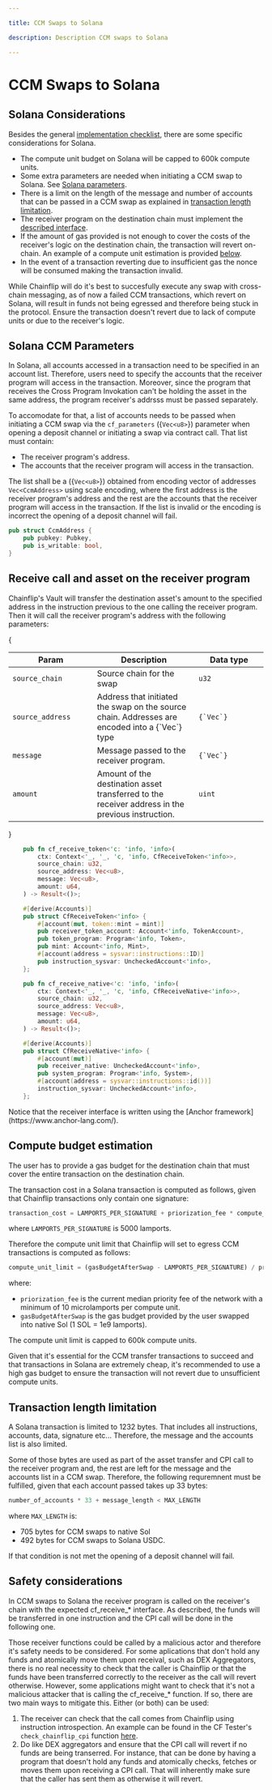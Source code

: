 ```yaml
---

title: CCM Swaps to Solana

description: Description CCM swaps to Solana

---
```



# CCM Swaps to Solana

## Solana Considerations

Besides the general [implementation checklist](cross-chain-messaging#implementation-checklist), there are some specific considerations for Solana.
- The compute unit budget on Solana will be capped to 600k compute units.
- Some extra parameters are needed when initiating a CCM swap to Solana. See [Solana parameters](#solana-ccm-parameters).
- There is a limit on the length of the message and number of accounts that can be passed in a CCM swap as explained in [transaction length limitation](#transaction-length-limitation).
- The receiver program on the destination chain must implement the [described interface](#receive-call-and-asset-on-the-receiver-program). 
- If the amount of gas provided is not enough to cover the costs of the receiver's logic on the destination chain, the transaction will revert on-chain. An example of a compute unit estimation is provided [below](#compute-budget-estimation).
- In the event of a transaction reverting due to insufficient gas the nonce will be consumed making the transaction invalid.


<Callout type="warning">

While Chainflip will do it's best to succesfully execute any swap with cross-chain messaging, as of now a failed CCM transactions, which revert on Solana, will result in funds not being egressed and therefore being stuck in the protocol. Ensure the transaction doesn't revert due to lack of compute units or due to the receiver's logic. 

</Callout>

## Solana CCM Parameters

In Solana, all accounts accessed in a transaction need to be specified in an account list. Therefore, users need to specify the accounts that the receiver program will access in the transaction. Moreover, since the program that receives the Cross Program Invokation can't be holding the asset in the same address, the program receiver's addrsss must be passed separately.

To accomodate for that, a list of accounts needs to be passed when initiating a CCM swap via the `cf_parameters` ({`Vec<u8>`}) parameter when opening a deposit channel or initiating a swap via contract call. That list must contain:
- The receiver program's address.
- The accounts that the receiver program will access in the transaction.

The list shall be a ({`Vec<u8>`}) obtained from encoding vector of addresses `Vec<CcmAddress>` using scale encoding, where the first address is the receiver program's address and the rest are the accounts that the receiver program will access in the transaction. If the list is invalid or the encoding is incorrect the opening of a deposit channel will fail.

```rust
pub struct CcmAddress {
	pub pubkey: Pubkey,
	pub is_writable: bool,
}
```

## Receive call and asset on the receiver program

Chainflip's Vault will transfer the destination asset's amount to the specified address in the instruction previous to the one calling the receiver program. Then it will call the receiver program's address with the following parameters:

{<table>

  <thead>
    <tr>
      <th width="223">Param</th>
      <th width="371">Description</th>
      <th width="244.33333333333331">Data type</th>
    </tr>
  </thead>
  <tbody>
    <tr>
      <td>
        <code>source_chain</code>
      </td>
      <td>Source chain for the swap</td>
      <td><code>u32</code></td>
    </tr>
    <tr>
      <td>
        <code>source_address</code>
      </td>
      <td>
        Address that initiated the swap on the source chain.
        Addresses are encoded into a {`Vec<u8>`} type
      </td>
      <td><code>{`Vec<u8>`}</code></td>
    </tr>
    <tr>
      <td>
        <code>message</code>
      </td>
      <td>
        Message passed to the receiver program.
      </td>
      <td><code>{`Vec<u8>`}</code></td>
    </tr>
    <tr>
      <td>
        <code>amount</code>
      </td>
      <td>Amount of the destination asset transferred to the receiver address in the previous instruction. </td>
      <td><code>uint</code></td>
    </tr>
  </tbody>
</table>}


```rust
    pub fn cf_receive_token<'c: 'info, 'info>(
        ctx: Context<'_, '_, 'c, 'info, CfReceiveToken<'info>>,
        source_chain: u32,
        source_address: Vec<u8>,
        message: Vec<u8>,
        amount: u64,
    ) -> Result<()>;

    #[derive(Accounts)]
    pub struct CfReceiveToken<'info> {
        #[account(mut, token::mint = mint)]
        pub receiver_token_account: Account<'info, TokenAccount>,
        pub token_program: Program<'info, Token>,
        pub mint: Account<'info, Mint>,
        #[account(address = sysvar::instructions::ID)]
        pub instruction_sysvar: UncheckedAccount<'info>,
    };

    pub fn cf_receive_native<'c: 'info, 'info>(
        ctx: Context<'_, '_, 'c, 'info, CfReceiveNative<'info>>,
        source_chain: u32,
        source_address: Vec<u8>,
        message: Vec<u8>,
        amount: u64,
    ) -> Result<()>;

    #[derive(Accounts)]
    pub struct CfReceiveNative<'info> {
        #[account(mut)]
        pub receiver_native: UncheckedAccount<'info>,
        pub system_program: Program<'info, System>,
        #[account(address = sysvar::instructions::id())]
        instruction_sysvar: UncheckedAccount<'info>,
    };
```

<Callout type="info">
Notice that the receiver interface is written using the [Anchor framework](https://www.anchor-lang.com/).
</Callout>

## Compute budget estimation

The user has to provide a gas budget for the destination chain that must cover the entire transaction on the destination chain. 

The transaction cost in a Solana transaction is computed as follows, given that Chainflip transactions only contain one signature:
```typescript copy
transaction_cost = LAMPORTS_PER_SIGNATURE + priorization_fee * compute_unit_limit
```
where `LAMPORTS_PER_SIGNATURE` is 5000 lamports.

Therefore the compute unit limit that Chainflip will set to egress CCM transactions is computed as follows:

```typescript copy
compute_unit_limit = (gasBudgetAfterSwap - LAMPORTS_PER_SIGNATURE) / priorization_fee
```
where:
  - `priorization_fee` is the current median priority fee of the network with a minimum of 10 microlamports per compute unit.
  - `gasBudgetAfterSwap` is the gas budget provided by the user swapped into native Sol (1 SOL = 1e9 lamports).

The compute unit limit is capped to 600k compute units.

<Callout type="warning">
Given that it's essential for the CCM transfer transactions to succeed and that transactions in Solana are extremely cheap, it's recommended to use a high gas budget to ensure the transaction will not revert due to unsufficient compute units.
</Callout>

## Transaction length limitation

A Solana transaction is limited to 1232 bytes. That includes all instructions, accounts, data, signature etc... Therefore, the message and the accounts list is also limited.

Some of those bytes are used as part of the asset transfer and CPI call to the receiver program and, the rest are left for the message and the accounts list in a CCM swap. Therefore, the following requremnent must be fulfilled, given that each account passed takes up 33 bytes:

```typescript copy
number_of_accounts * 33 + message_length < MAX_LENGTH
```

where `MAX_LENGTH` is:
  - 705 bytes for CCM swaps to native Sol 
  - 492 bytes for CCM swaps to Solana USDC.

If that condition is not met the opening of a deposit channel will fail.

## Safety considerations

In CCM swaps to Solana the receiver program is called on the receiver's chain with the expected cf_receive_* interface. As described, the funds will be transferred in one instruction and the CPI call will be done in the following one.

Those receiver functions could be called by a malicious actor and therefore it's safety needs to be considered. For some aplications that don't hold any funds and atomically move them upon receival, such as DEX Aggregators, there is no real necessity to check that the caller is Chainflip or that the funds have been transferred correctly to the receiver as the call will revert otherwise. However, some applications might want to check that it's not a malicious attacker
that is calling the cf_receive_* function. If so, there are two main ways to mitigate this. Either (or both) can be used:
1. The receiver can check that the call comes from Chainflip using instruction introspection. An example can be found in the CF Tester's `check_chainflip_cpi` function [here](https://github.com/chainflip-io/chainflip-sol-contracts/blob/1456ae33445a517decc22395b2a27c0303e0c46f/programs/cf-tester/src/lib.rs#L290).
2. Do like DEX aggregators and ensure that the CPI call will revert if no funds are being transerred. For instance, that can be done by having a program that doesn't hold any funds and atomically checks, fetches or moves them upon receiving a CPI call. That will inherently make sure that the caller has sent them as otherwise it will revert.
